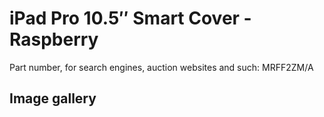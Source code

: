 
# iPad Pro 10.5″ Smart Cover - Raspberry

Part number, for search engines, auction websites and such: MRFF2ZM/A

## Image gallery

<div style={{ width: '100%', maxWidth: '768px' }}>
<GalleryComponent
    images={[
      {
        original: "/everysource/MRFF2.webp",
        thumbnail: "/everypreview/MRFF2.webp",
      },
      {
        original: "/everysource/MRFF2_AV1_GOLD.webp",
        thumbnail: "/everypreview/MRFF2_AV1_GOLD.webp",
      },
      {
        original: "/everysource/MRFF2_AV1_ROSEGOLD.webp",
        thumbnail: "/everypreview/MRFF2_AV1_ROSEGOLD.webp",
      },
      {
        original: "/everysource/MRFF2_AV1_SILVER.webp",
        thumbnail: "/everypreview/MRFF2_AV1_SILVER.webp",
      },
      {
        original: "/everysource/MRFF2_AV1_SPACE_GRAY.webp",
        thumbnail: "/everypreview/MRFF2_AV1_SPACE_GRAY.webp",
      },
      {
        original: "/everysource/MRFF2_AV2.webp",
        thumbnail: "/everypreview/MRFF2_AV2.webp",
      },
      {
        original: "/everysource/MRFF2_AV3.webp",
        thumbnail: "/everypreview/MRFF2_AV3.webp",
      }
    ]}
  />
</div>